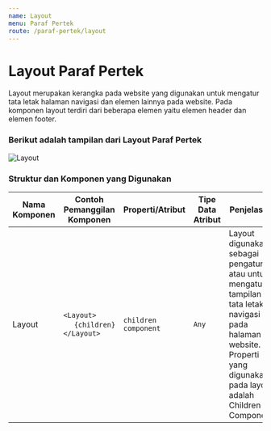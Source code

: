 ```yaml
---
name: Layout
menu: Paraf Pertek
route: /paraf-pertek/layout
---
```


# Layout Paraf Pertek

Layout merupakan kerangka pada website yang digunakan untuk mengatur tata letak 
halaman navigasi dan elemen lainnya pada website. 
Pada komponen layout terdiri dari beberapa elemen yaitu elemen header dan elemen footer.


### Berikut adalah tampilan dari Layout Paraf Pertek

![Layout](../../src/img/paraf-pertek/PP_Layout.png)


### Struktur dan Komponen yang Digunakan


| Nama Komponen | Contoh Pemanggilan <br/> Komponen                                             | Properti/Atribut     | Tipe Data <br/> Atribut | Penjelasan                                                                                                                                                                                          |
| ------------- | ----------------------------------------------------------------------------- | -------------------- | ----------------------- | ------------------------------------------------------------------------------------------------------------------------------------------------------------------------------                      |
| Layout        | `<Layout>` <br/> &nbsp;&nbsp;&nbsp;&nbsp;&nbsp;`{children}` <br/> `</Layout>` | `children component` | `Any`                   |Layout digunakan sebagai <br/> pengatur atau untuk mengatur <br/> tampilan tata letak navigasi <br/> pada halaman website. <br/> Properti yang digunakan pada layout <br/> adalah Children Component |


